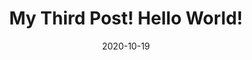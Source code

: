 ---
title: My Third Post! Hello World!
slug: my-third-post
date: 2020-10-19
featureImage: skyline.jpg
excerpt: Build this day on a foundation of pleasant thoughts. Never fret at any imperfections that you fear may impede your progress. Remind yourself, as often as necessary, that you are a creature of God and have the power to achieve any dream by lifting up your thoughts. You can fly when you decide that you can. Never consider yourself defeated again. Let the vision in your heart be in your life's blueprint. Smile!
---